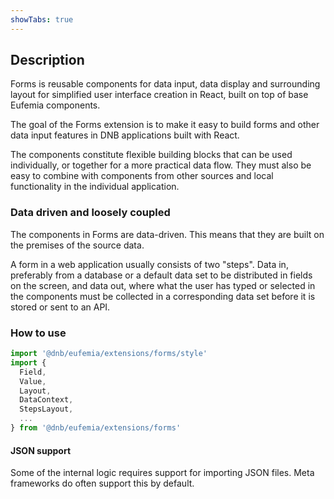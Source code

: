 ```yaml
---
showTabs: true
---
```


## Description

Forms is reusable components for data input, data display and surrounding layout for simplified user interface creation in React, built on top of base Eufemia components.

The goal of the Forms extension is to make it easy to build forms and other data input features in DNB applications built with React.

The components constitute flexible building blocks that can be used individually, or together for a more practical data flow. They must also be easy to combine with components from other sources and local functionality in the individual application.

### Data driven and loosely coupled

The components in Forms are data-driven. This means that they are built on the premises of the source data.

A form in a web application usually consists of two "steps". Data in, preferably from a database or a default data set to be distributed in fields on the screen, and data out, where what the user has typed or selected in the components must be collected in a corresponding data set before it is stored or sent to an API.

### How to use

```jsx
import '@dnb/eufemia/extensions/forms/style'
import {
  Field,
  Value,
  Layout,
  DataContext,
  StepsLayout,
  ...
} from '@dnb/eufemia/extensions/forms'
```

#### JSON support

Some of the internal logic requires support for importing JSON files. Meta frameworks do often support this by default.
